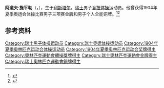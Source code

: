 {{NoteTA|G1=Sports}}
'''阿道夫·施平勒'''（{{lang-de|Adolf Spinnler}}，{{bd|1879年|7月18日|1951年|11月20日}}），生于[[利斯塔尔|利斯塔尔]]，[[瑞士|瑞士]]男子[[竞技体操|竞技体操]]运动员。他曾获得1904年夏季奥运会体操比赛男子三项赛金牌和男子个人全能铜牌。<ref>{{Cite web|title=Adolf SPINNLER|url=https://www.olympic.org/adolf-spinnler|accessdate=2021-03-27|work=International Olympic Committee|archive-date=2021-01-10|archive-url=https://web.archive.org/web/20210110021217/https://www.olympic.org/adolf-spinnler|dead-url=no}}</ref><ref>{{cite web |url=https://www.olympedia.org/athletes/31044 |title=Adolf Spinnler |work=Olympedia |access-date=2021-01-04 |archive-date=2021-05-04 |archive-url=https://web.archive.org/web/20210504081008/https://www.olympedia.org/athletes/31044 |dead-url=no }}</ref>

== 参考资料 ==
{{reflist}}

{{Authority control}}
{{DEFAULTSORT:Spinnler, Adolf}}
[[Category:瑞士男子体操运动员|Category:瑞士男子体操运动员]]
[[Category:瑞士奥运体操运动员|Category:瑞士奥运体操运动员]]
[[Category:1904年夏季奥林匹克运动会体操运动员|Category:1904年夏季奥林匹克运动会体操运动员]]
[[Category:1904年夏季奥林匹克运动会奖牌得主|Category:1904年夏季奥林匹克运动会奖牌得主]]
[[Category:奧林匹克運動會體操獎牌得主|Category:奧林匹克運動會體操獎牌得主]]
[[Category:瑞士奧林匹克運動會金牌得主|Category:瑞士奧林匹克運動會金牌得主]]
[[Category:瑞士奧林匹克運動會銅牌得主|Category:瑞士奧林匹克運動會銅牌得主]]